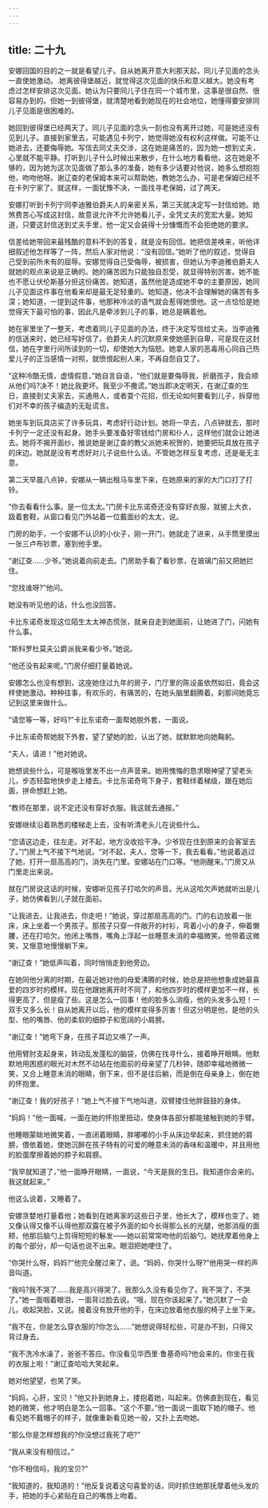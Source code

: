 ```yaml
---
---
---
```

title: 二十九
---




安娜回国的目的之一就是看望儿子。自从她离开意大利那天起，同儿子见面的念头一直使她激动。.她离彼得堡越近，就觉得这次见面的快乐和意义越大。她没有考虑过怎样安排这次见面。她认为只要同儿子住在同一个城市里，这事是很自然、很容易办到的。但她一到彼得堡，就清楚地看到她现在的社会地位，她懂得要安排同儿子见面是很困难的。

她回到彼得堡已经两天了。同儿子见面的念头一刻也没有离开过她，可是她还没有见到儿子。直接到家里去，可能遇见卡列宁，她觉得她没有权利这样做。可能不让她进去，还要侮辱她。写信去同丈夫交涉，这在她是痛苦的，因为她一想到丈夫，心里就不能平静。打听到儿子什么时候出来散步，在什么地方看看他，这在她是不够的，因为她为这次见面做了那么多的准备，她有多少话要对他说，她多么想抱抱他，吻吻他呀。谢辽查的老保姆本来可以帮助她，教她怎么办，可是老保姆已经不在卡列宁家了。就这样，一面犹豫不决，一面找寻老保姆，过了两天。

安娜打听到卡列宁同李迪雅伯爵夫人的亲密关系，第三天就决定写一封信给她。她煞费苦心写成这封信，故意说允许不允许她看儿子，全凭丈夫的宽宏大量。她知道，只要这封信送到丈夫手里，他一定又会装得十分慷慨而不会拒绝她的要求。

信差给她带回来最残酷的意料不到的答复，就是没有回信。她把信差唤来，听他详细叙述他怎样等了一阵，然后人家对他说：“没有回信。”她听了他的叙述，觉得自己受到前所未有的屈辱。安娜觉得自己受侮辱，被损害，但她认为李迪雅伯爵夫人就她的观点来说是正确的。她的痛苦因为只能独自忍受，就显得特别厉害。她不能也不愿让伏伦斯基分担这份痛苦。她知道，虽然他是造成她不幸的主要原因，她同儿子见面这件事在他看来却是最无足轻重的。她知道，他决不会理解她的痛苦有多深；她知道，一提到这件事，他那种冷淡的语气就会惹得她恨他。这一点恰恰是她觉得天下最可怕的事，因此凡是牵涉到儿子的事，她总是瞒着他。

她在家里坐了一整天，考虑着同儿子见面的办法，终于决定写信给丈夫。当李迪雅的信送来时，她已经写好信了。伯爵夫人的沉默原来使她感到自卑，可是现在这封信，她在字里行间所读到的一切，却使她大为恼怒。她拿人家的恶毒用心同自己热爱儿子的正当感情一对照，就愤恨起别人来，不再自怨自艾了。

“这种冷酷无情，虚情假意，”她自言自语，“他们就是要侮辱我，折磨孩子，我会顺从他们吗?决不！她比我更坏。我至少不撒谎。”她当即决定明天，在谢辽查的生日，直接到丈夫家去，买通用人，或者耍个花招，但无论如何要看到儿子，拆穿他们对不幸的孩子编造的无耻谎言。

她坐车到玩具店买了许多玩具，考虑好行动计划。她将一早去，八点钟就去，那时卡列宁一定还没有起身。她手头要准备好零钱给门房和仆人，这样他们就会让她进去。她将不揭开面纱，推说她是谢辽查的教父派她来祝贺的，她要把玩具放在孩子的床边。她就是没有考虑好对儿子说些什么话。不管她怎样反复考虑，还是毫无主意。

第二天早晨八点钟，安娜从一辆出租马车里下来，在她原来的家的大门口打了打铃。

“你去看看什么事。是一位太太。”门房卡比东诺奇还没有穿好衣服，就披上大衣，趿着套鞋，从窗口看见门外站着一位戴面纱的太太，说。

门房的助手，一个安娜不认识的小伙子，刚一开门，她就走了进来，从手筒里摸出一张三卢布钞票，塞到他手里。

“谢辽查……少爷。”她说着向前走去。门房助手看了看钞票，在玻璃门前又把她拦住。

“您找谁呀?”他问。

她没有听见他的话，什么也没回答。

卡比东诺奇发现这位陌生太太神态慌张，就亲自走到她面前，让她进了门，问她有什么事。

“斯科罗杜莫夫公爵派我来看少爷。”她说。

“他还没有起来呢。”门房仔细打量着她说。

安娜怎么也没有想到，这座她住过九年的房子，门厅里的陈设虽依然如旧，竟会这样使她激动。种种往事，有欢乐的，有痛苦的，在她头脑里翻腾着。刹那间她竟忘记到这里来做什么。

“请您等一等，好吗?”卡比东诺奇一面帮她脱外套，一面说。

卡比东诺奇帮她脱下外套，望了望她的脸，认出了她，就默默地向她鞠躬。

“夫人，请进！”他对她说。

她想说些什么，可是喉咙里发不出一点声音来。她用愧悔的恳求眼神望了望老头儿，步态轻盈地快步走上楼去。卡比东诺奇弯下身子，套鞋绊着梯级，跟在她后面，拼命想赶上她。

“教师在那里，说不定还没有穿好衣服。我这就去通报。”

安娜继续沿着熟悉的楼梯走上去，没有听清老头儿在说些什么。

“您请这边走，往左走。对不起，地方没收拾干净。少爷现在住到原来的会客室去了。”门房上气不接下气地说。“对不起，夫人，您等一下，我去看看。”他说着追过了她，打开一扇高高的门，消失在门里。安娜站在门口等。“他刚醒来。”门房又从门里走出来说。

就在门房说这话的时候，安娜听见孩子打哈欠的声音。光从这哈欠声她就听出是儿子，她仿佛看到儿子就在面前。

“让我进去，让我进去，你走吧！”她说，穿过那扇高高的门。门的右边放着一张床，床上坐着一个男孩子。那孩子只穿一件敞开的衬衫，弯着小小的身子，伸着懒腰，还在打哈欠。他闭上嘴唇，嘴角上浮起一丝睡意未消的幸福微笑。他带着这微笑，又惬意地慢慢躺下来。

“谢辽查！”她低声叫着，同时悄悄走到他旁边。

在她同他分离的时期，在最近她对他的母爱沸腾的时候，她总是把他想象成她最喜爱的四岁时的模样。现在他跟她离开时不同了，和他四岁时的模样更加不一样，长得更高了，但是瘦了些。这是怎么一回事！他的脸多么消瘦，他的头发多么短！一双手又多么长！自从她离开以后，他的模样变得多厉害！但这分明是他，是他的头型、他的嘴唇、他的柔软的细脖子和宽阔的小肩膀。

“谢辽查！”她弯下身，在孩子耳边又唤了一声。

他用臂肘支起身来，转动乱发蓬松的脑袋，仿佛在找寻什么，接着睁开眼睛。他默默地用困惑的眼光对木然不动站在他面前的母亲望了几秒钟，随即幸福地微微一笑，又合上睡意未消的眼睛，倒下来，但不是往后躺，而是倒在母亲身上，倒在她的怀抱里。

“谢辽查！我的好孩子！”她上气不接下气地叫道，双臂搂住他胖鼓鼓的身体。

“妈妈！”他一面喊，一面在她的怀抱里扭动，使身体各部分都能接触到她的手臂。

他睡眼蒙眬地微笑着，一直闭着眼睛，胖嘟嘟的小手从床边举起来，抓住她的肩膀，偎依着她，使她沉醉在孩子特有的可爱的睡意未消的香味和温暖中，并且用他的脸蛋摩擦着她的脖子和肩膀。

“我早就知道了，”他一面睁开眼睛，一面说，“今天是我的生日。我知道你会来的。我这就起来。”

他这么说着，又睡着了。

安娜贪婪地打量着他；她看到在她离家的这些日子里，他长大了，模样也变了。她又像认得又像不认得他那双露在被子外面的如今长得那么长的光腿，他那消瘦的面颊，他那后脑勺上剪得短短的鬈发——她以前常常吻他的后脑勺。她抚摩着他身上的每个部分，却一句话也说不出来。眼泪把她哽住了。

“你哭什么呀，妈妈?”他完全醒过来了，说。“妈妈，你哭什么呀?”他用哭一样的声音叫道。

“我吗?我不哭了……我是高兴得哭了。我那么久没有看见你了。我不哭了，不哭了。”她一面咽着眼泪，一面背过脸去说。“哦，现在你该起来了。”她沉默了一会儿，收起哭脸，又说。接着没有放开他的手，在床边放着他衣服的椅子上坐下来。

“我不在，你是怎么穿衣服的?你怎么……”她想说得轻松些，可是办不到，只得又背过身去。

“我不洗冷水澡了，爸爸不答应。你没看见华西里·鲁基奇吗?他会来的。你坐在我的衣服上啦！”谢辽查哈哈大笑起来。

她对他望望，也笑了笑。

“妈妈，心肝，宝贝！”他又扑到她身上，搂抱着她，叫起来。仿佛直到现在，看见她的微笑，他才明白是怎么一回事。“这个不要。”他一面说一面取下她的帽子。他看见她不戴帽子的样子，就像重新看见她一般，又扑上去吻她。

“那么你是怎样想我的?你没想过我死了吧?”

“我从来没有相信过。”

“你不相信吗，我的宝贝?”

“我知道的，我知道的！”他反复说着这句喜爱的话，同时抓住她那抚摩着他头发的手，把她的手心紧贴在自己的嘴唇上吻着。
